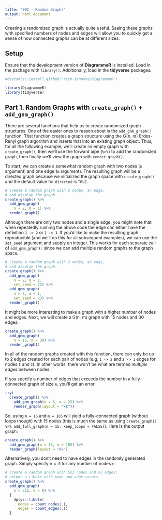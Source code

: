 ```yaml
---
title: "002 - Random Graphs"
output: html_document
---
```


Creating a randomized graph is actually quite useful. Seeing these graphs with specified numbers of nodes and edges will allow you to quickly get a sense of how connected graphs can be at different sizes.

## Setup

Ensure that the development version of **DiagrammeR** is installed. Load in the package with `library()`. Additionally, load in the **tidyverse** packages.

```r
#devtools::install_github("rich-iannone/DiagrammeR")

library(DiagrammeR)
library(tidyverse)
```

## Part 1. Random Graphs with `create_graph()` + `add_gnm_graph()`

There are several functions that help us to create randomized graph structures. One of the easier ones to reason about is the `add_gnm_graph()` function. That function creates a graph structure using the G(n, m) Erdos-Renyi graph algorithm and inserts that into an existing graph object. Thus, for all the following example, we'll create an empty graph with `create_graph()`, then we'll use the forward pipe (`%>%`) to add the randomized graph, then finally we'll view the graph with `render_graph()`.

To start, we can create a somewhat random graph with two nodes (`n` argument) and one edge (`m` argument). The resulting graph will be a directed graph because we initialized the graph space with `create_graph()` and the default value for `directed` is `TRUE`.

```r
# Create a random graph with 2 nodes, an edge,
# and display the graph
create_graph() %>%
  add_gnm_graph(
    n = 2, m = 1) %>%
  render_graph()
```

Although there are only two nodes and a single edge, you might note that when repeatedly running the above code the edge can either have the definition `1 -> 2` or `2 -> 1`. If you'd like to make the resulting graph reproducible (and we'll do this for all subsequent examples), we can use the `set_seed` argument and supply an integer. This works for each separate call of `add_gnm_graph()` since we can add multiple random graphs to the graph space.

```r
# Create a random graph with 2 nodes, an edge,
# and display the graph
create_graph() %>%
  add_gnm_graph(
    n = 2, m = 1,
    set_seed = 23) %>%
  add_gnm_graph(
    n = 2, m = 1,
    set_seed = 23) %>%
  render_graph()
```

It might be more interesting to make a graph with a higher number of nodes and edges. Next, we will create a G(n, m) graph with 15 nodes and 30 edges:

```r
create_graph() %>%
  add_gnm_graph(
    n = 15, m = 30) %>%
  render_graph()
```

In all of the random graphs created with this function, there can only be up to 2 edges created for each pair of nodes (e.g, `1 -> 2` and `2 -> 1` edges for nodes `1` and `2`). In other words, there won't be what are termed *multiple edges* between nodes.

If you specify a number of edges that exceeds the number in a fully-connected graph of size `n`, you'll get an error.

```r
try(
  create_graph() %>%
    add_gnm_graph(n = 5, m = 25) %>%
    render_graph(layout = "kk"))
```

So, using `n = 15` and `m = 105` will yield a fully-connected graph (without loops though) with 15 nodes (this is much the same as using `create_graph() %>% add_full_graph(n = 15, keep_loops = FALSE)`). Here is the output graph:

```r
create_graph() %>%
  add_gnm_graph(n = 15, m = 105) %>%
  render_graph(layout = "kk")
```

Alternatively, you don't need to have edges in the randomly generated graph. Simply specify `m = 0` for any number of nodes `n`:

```r
# Create a random graph with 512 nodes and no edges;
# output a tibble with node and edge counts
create_graph() %>%
  add_gnm_graph(
    n = 512, m = 0) %>%
  {
    dplyr::tibble(
      nodes = count_nodes(.),
      edges = count_edges(.))
  }
```

